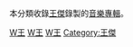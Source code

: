 本分類收錄[[王傑_(歌手)|王傑]]錄製的[[音樂專輯|音樂專輯]]。

[[Category:各演出者音樂專輯|W王]]
[[Category:香港流行音乐专辑|W王]]
[[Category:台灣流行音樂專輯|W王]]
[[Category:王傑|Category:王傑]]